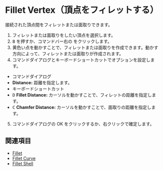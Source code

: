 
# Fillet Vertex（頂点をフィレットする）

<Reference shortcut="B" command="Fillet Vertex" button="コマンドバー右" />

接続された頂点間をフィレットまたは面取りできます。

1. フィレットまたは面取りをしたい頂点を選択します。
2. <kbd>B</kbd> を押すか、コマンドバー右の <ButtonIcon type="button-fillet" /> をクリックします。
3. 黄色い点を動かすことで、フィレットまたは面取りを作成できます。動かす方向によって、フィレットまたは面取りが作成されます。
4. コマンドダイアログとキーボードショートカットでオプションを設定します。
  - <Kst>コマンドダイアログ</Kst>
  - **Distance:** 距離を指定します。
  - <Kst>キーボードショートカット</Kst>
  - <kbd>D</kbd> **Fillet Distance:** カーソルを動かすことで、フィレットの距離を指定します。
  - <kbd>C</kbd> **Chamfer Distance:** カーソルを動かすことで、面取りの距離を指定します。
5. コマンドダイアログの OK をクリックするか、右クリックで確定します。

<VideoPlayer fileName="fillet"/>

## 関連項目
- [Fillet](./fillet)
- [Fillet Curve](./fillet-curve)
- [Fillet Shell](../solid/fillet-shell)